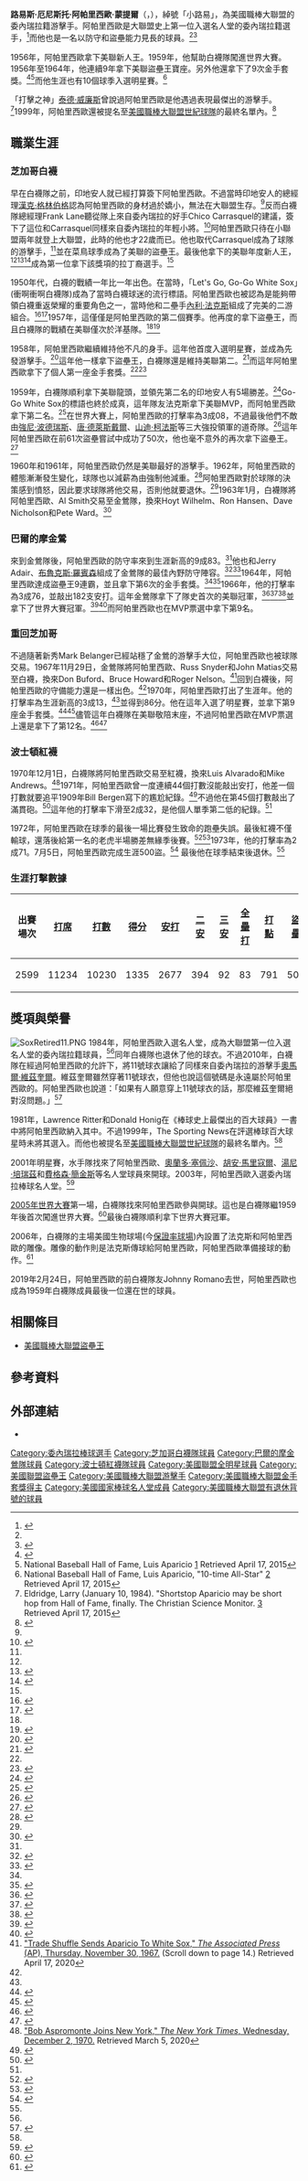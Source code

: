 {{spanish name 2|阿帕里西歐|蒙提爾}}
{{Infobox baseball biography
|name        = 路易斯·阿帕里西歐<br />Luis Aparicio
|image       = Luis Aparicio 1995.jpg
|image_size  =
|caption     = 1995年的阿帕里西歐
|position    = [[游擊手|游擊手]]
|bats        = 右
|throws      = 右
|birth_date  = {{Birth date and age|mf=yes|1934|4|29}}
|birth_place = {{VEN}}[[蘇利亞州|蘇利亞州]][[馬拉開波|馬拉開波]]
|death_date  = 
|death_place = 
|debutleague = 美國職棒大聯盟
|debutdate   = 4月17日
|debutyear   = 1956年
|debutteam   = 芝加哥白襪
|finalleague = 美國職棒大聯盟
|finaldate   = 9月28日
|finalyear   = 1973年
|finalteam   = 波士頓紅襪
|statleague  = 美國職棒大聯盟
|stat1label  = [[打擊率|打擊率]]
|stat1value  = .262
|stat2label  = [[安打|安打]]
|stat2value  = 2677
|stat3label  = [[全壘打|全壘打]]
|stat3value  = 83
|stat4label  = [[打點|打點]]
|stat4value  = 791
|stat5label  = [[盜壘|盜壘]]
|stat5value  = 506
|teams=
* [[芝加哥白襪|芝加哥白襪]] ({{mlby|1956}}–{{mlby|1962}})
* [[巴爾的摩金鶯|巴爾的摩金鶯]] ({{mlby|1963}}–{{mlby|1967}})
* [[芝加哥白襪|芝加哥白襪]] ({{mlby|1968}}–{{mlby|1970}})
* [[波士頓紅襪|波士頓紅襪]] ({{mlby|1971}}–{{mlby|1973}})
|highlights=
* 13×[[美國職棒大聯盟全明星賽|全明星賽]] ([[1958年美國職棒大聯盟全明星賽|1958]]–[[1960年美國職棒大聯盟全明星賽_(第二場)|1960²]],[[1961年美國職棒大聯盟全明星賽_(第二場)|1961²]]–[[1964年美國職棒大聯盟全明星賽|1964]],[[1970年美國職棒大聯盟全明星賽|1970]]–[[1972年美國職棒大聯盟全明星賽|1972]])
* [[世界大賽|世界大賽]]冠軍 ([[1966年世界大賽|1966]])
* [[美國職棒大聯盟年度最佳新人獎|美聯新人王]] (1956)
* 9×[[美國職棒大聯盟金手套獎|金手套獎]] (1958–1962,1964,1966,1968,1970)
* 9×[[美國職棒大聯盟盜壘王|美聯盜壘王]] (1956–1964)
* [[芝加哥白襪|芝加哥白襪]]退休號碼#11
* [[巴爾的摩金鶯|巴爾的摩金鶯]]名人堂
|hoflink  = 美國國家棒球名人堂暨博物館
|hoftype  = 美國棒球名人堂
|hofdate  = 1984年
|hofvote  = 84.62% (第六年票選)
}}
'''路易斯·厄尼斯托·阿帕里西歐·蒙提爾'''（{{lang-es|Luis Ernesto Aparicio Montiel}}，{{bd|1934年|4月29日|}}），綽號「小路易」，為美國職棒大聯盟的委內瑞拉籍游擊手。阿帕里西歐是大聯盟史上第一位入選名人堂的委內瑞拉籍選手，<ref name="Luis Aparicio at The Baseball Hall of Fame">{{cite web |url=http://baseballhall.org/hof/aparicio-luis |title=Luis Aparicio |publisher=Baseball Hall of Fame |accessdate=2010-08-30 |archive-date=2011-11-02 |archive-url=http://archive.wikiwix.com/cache/20111102174455/http://baseballhall.org/hof/aparicio-luis |dead-url=no }}</ref>而他也是一名以防守和盜壘能力見長的球員。<ref name="Luis Aparicio at The Baseball Hall of Fame"/><ref name=sabrbio>{{sabrbio|87c077f1|Leonte Landino|February 4, 2012}}</ref>

1956年，阿帕里西歐拿下美聯新人王。1959年，他幫助白襪隊闖進世界大賽。1956年至1964年，他連續9年拿下美聯盜壘王寶座。另外他還拿下了9次金手套獎。<ref name="Luis Aparicio at Baseball Reference">{{cite web |url=https://www.baseball-reference.com/players/a/aparilu01.shtml |title=Luis Aparicio |publisher=Baseball Reference |accessdate=2010-08-30 |archive-date=2009-06-21 |archive-url=https://web.archive.org/web/20090621075640/http://www.baseball-reference.com/players/a/aparilu01.shtml |dead-url=no }}</ref><ref>National Baseball Hall of Fame, Luis Aparicio [http://www.baseballhall.org/hof/aparicio-luis] {{Wayback|url=http://www.baseballhall.org/hof/aparicio-luis |date=20171102013611 }} Retrieved April 17, 2015</ref>而他生涯也有10個球季入選明星賽。<ref>National Baseball Hall of Fame, Luis Aparicio, "10-time All-Star" [http://www.baseballhall.org/hof/aparicio-luis] {{Wayback|url=http://www.baseballhall.org/hof/aparicio-luis |date=20171102013611 }} Retrieved April 17, 2015</ref>

「打擊之神」[[泰德·威廉斯|泰德·威廉斯]]曾說過阿帕里西歐是他遇過表現最傑出的游擊手。<ref>Eldridge, Larry (January 10, 1984). "Shortstop Aparicio may be short hop from Hall of Fame, finally. The Christian Science Monitor. [http://www.csmonitor.com/1984/0110/011005.html] {{Wayback|url=http://www.csmonitor.com/1984/0110/011005.html |date=20210227122815 }} Retrieved April 17, 2015</ref>1999年，阿帕里西歐還被提名至[[美國職棒大聯盟世紀球隊|美國職棒大聯盟世紀球隊]]的最終名單內。<ref name="The Major League Baseball All-Century Team">{{cite web |url=http://mlb.mlb.com/mlb/history/mlb_history_moreinfo.jsp |title=The Major League Baseball All-Century Team |publisher=MLB.com |accessdate=2010-08-30 |archive-date=2010-01-19 |archive-url=https://web.archive.org/web/20100119065808/http://mlb.mlb.com/mlb/history/mlb_history_moreinfo.jsp |dead-url=no }}</ref>
==職業生涯==
===芝加哥白襪===
早在白襪隊之前，印地安人就已經打算簽下阿帕里西歐。不過當時印地安人的總經理[[漢克·格林伯格|漢克·格林伯格]]認為阿帕里西歐的身材過於嬌小，無法在大聯盟生存。<ref name=sabrbio/>反而白襪隊總經理Frank Lane聽從隊上來自委內瑞拉的好手Chico Carrasquel的建議，簽下了這位和Carrasquel同樣來自委內瑞拉的年輕小將。<ref>{{cite book |author=James, Bill |title=The New Bill James Historical Baseball Abstract |publisher=Free Press |location=New York |year=2001 |page=[https://archive.org/details/newbilljameshist00jame/page/599 599] |isbn=0-684-80697-5 |url=https://archive.org/details/newbilljameshist00jame/page/599 }}</ref>阿帕里西歐只待在小聯盟兩年就登上大聯盟，此時的他也才22歲而已。他也取代Carrasquel成為了球隊的游擊手，<ref name=sabrbio/>並在菜鳥球季成為了美聯的盜壘王。最後他拿下的美聯年度新人王，<ref name="Luis Aparicio at Baseball Reference"/><ref>{{cite web |url=https://www.baseball-reference.com/awards/awards_1956.shtml#ALroy |title=1959 Rookie of the Year Award voting results |publisher=Baseball Reference |accessdate=2010-08-30 |archive-date=2009-02-10 |archive-url=https://web.archive.org/web/20090210021251/http://www.baseball-reference.com/awards/awards_1956.shtml#ALroy |dead-url=no }}</ref><ref>{{cite web |url=http://www.baseball-almanac.com/awards/aw_snrp3.shtml |title=Rookie of the Year Award by The Sporting News |publisher=Baseball Almanac |accessdate=2010-08-30 |archive-date=2021-03-01 |archive-url=https://web.archive.org/web/20210301014220/https://www.baseball-almanac.com/awards/aw_snrp3.shtml |dead-url=no }}</ref>成為第一位拿下該獎項的拉丁裔選手。<ref name=sabrbio/>

1950年代，白襪的戰績一年比一年出色。在當時，「Let's Go, Go-Go White Sox」(衝啊衝啊白襪隊)成為了當時白襪球迷的流行標語。阿帕里西歐也被認為是能夠帶領白襪重返榮耀的重要角色之一，當時他和二壘手[[內利·法克斯|內利·法克斯]]組成了完美的二游組合。<ref name="The Go-sox Go Again">{{cite web |url=http://sportsillustrated.cnn.com/vault/article/magazine/MAG1132285/index.htm |title=The Go-sox Go Again |author=Terrell, Roy |publisher=Sports-Illustrated.com |date=1957-05-13 |work=Sports Illustrated |accessdate=2010-08-30 |archive-date=2013-12-02 |archive-url=https://web.archive.org/web/20131202221748/http://sportsillustrated.cnn.com/vault/article/magazine/MAG1132285/index.htm |dead-url=no }}</ref><ref>{{cite web |url=http://sportsillustrated.cnn.com/vault/article/magazine/MAG1070879/index.htm |title=Two For The Pennant |author=Woodcock, Les |publisher=Sports-Illustrated.com |date=1959-08-10 |work=Sports Illustrated |accessdate=2010-08-30 |archive-date=2012-11-03 |archive-url=https://web.archive.org/web/20121103011722/http://sportsillustrated.cnn.com/vault/article/magazine/MAG1070879/index.htm |dead-url=no }}</ref>1957年，這僅僅是阿帕里西歐的第二個賽季。他再度的拿下盜壘王，而且白襪隊的戰績在美聯僅次於洋基隊。<ref name="The Go-sox Go Again"/><ref>{{cite web |url=https://www.baseball-reference.com/teams/CHW/1957-schedule-scores.shtml |title=1957 Chicago White Sox Season |publisher=Baseball Reference |accessdate=2010-08-30 |archive-date=2021-03-10 |archive-url=https://web.archive.org/web/20210310150400/https://www.baseball-reference.com/teams/CHW/1957-schedule-scores.shtml |dead-url=no }}</ref>

1958年，阿帕里西歐繼續維持他不凡的身手。這年他首度入選明星賽，並成為先發游擊手。<ref>{{cite web |url=https://www.baseball-reference.com/boxes/ALS/ALS195807080.shtml |title=1958 All-Star Game |publisher=Baseball Reference |accessdate=2010-08-30 |archive-date=2017-11-09 |archive-url=https://web.archive.org/web/20171109234532/https://www.baseball-reference.com/boxes/ALS/ALS195807080.shtml |dead-url=no }}</ref>這年他一樣拿下盜壘王，白襪隊還是維持美聯第二。<ref>{{cite web |url=https://www.baseball-reference.com/teams/CHW/1958-schedule-scores.shtml |title=1958 Chicago White Sox Season |publisher=Baseball Reference |accessdate=2010-08-30 |archive-date=2021-03-08 |archive-url=https://web.archive.org/web/20210308135035/https://www.baseball-reference.com/teams/CHW/1958-schedule-scores.shtml |dead-url=no }}</ref>而這年阿帕里西歐拿下了個人第一座金手套獎。<ref name="Luis Aparicio at Baseball Reference"/><ref>{{cite web |url=https://www.baseball-reference.com/awards/gold_glove_al.shtml#1958 |title=1958 Gold Glove Award Winners |publisher=Baseball Reference |accessdate=2010-08-30 |archive-date=2019-03-29 |archive-url=https://web.archive.org/web/20190329233506/https://www.baseball-reference.com/awards/gold_glove_al.shtml#1958 |dead-url=no }}</ref>

1959年，白襪隊順利拿下美聯龍頭，並領先第二名的印地安人有5場勝差。<ref>{{cite web |url=https://www.baseball-reference.com/leagues/AL/1959.shtml |title=1959 American League Final Standings |publisher=Baseball Reference |accessdate=2010-08-30 |archive-date=2021-03-07 |archive-url=https://web.archive.org/web/20210307220159/https://www.baseball-reference.com/leagues/AL/1959.shtml |dead-url=no }}</ref>Go-Go White Sox的標語也終於成真，這年隊友法克斯拿下美聯MVP，而阿帕里西歐拿下第二名。<ref>{{cite web |url=https://www.baseball-reference.com/awards/awards_1959.shtml#ALmvp |title=1959 American League Most Valuable Player Award voting results |publisher=Baseball Reference |accessdate=2010-08-30 |archive-date=2009-04-11 |archive-url=https://web.archive.org/web/20090411154731/http://www.baseball-reference.com/awards/awards_1959.shtml#ALmvp |dead-url=no }}</ref>在世界大賽上，阿帕里西歐的打擊率為3成08，不過最後他們不敵由[[強尼·波德瑞斯|強尼·波德瑞斯]]、[[唐·德萊斯戴爾|唐·德萊斯戴爾]]、[[山迪·柯法斯|山迪·柯法斯]]等三大強投領軍的道奇隊。<ref>{{cite web |url=https://www.baseball-reference.com/postseason/1959_WS.shtml |title=1959 World Series |publisher=Baseball Reference |accessdate=2010-08-30 |archive-date=2022-02-01 |archive-url=https://web.archive.org/web/20220201115458/https://www.baseball-reference.com/postseason/1959_WS.shtml |dead-url=no }}</ref>這年阿帕里西歐在前61次盜壘嘗試中成功了50次，他也毫不意外的再次拿下盜壘王。<ref>{{cite book|last=Dickson|first=Paul|title=The Dickson Baseball Dictionary|year=1989|publisher=Facts on File|location=United States|isbn=0816017417|page=[https://archive.org/details/dicksonbaseballd00dick/page/12 12]|pages=|url=https://archive.org/details/dicksonbaseballd00dick/page/12}}</ref>

1960年和1961年，阿帕里西歐仍然是美聯最好的游擊手。1962年，阿帕里西歐的體態漸漸發生變化，球隊也以減薪為由強制他減重。<ref name="If Luis Aparicio Clubhouse Lawyer, Baltimore Would Like Bench Full">{{cite news |title=If Luis Aparicio Clubhouse Lawyer, Baltimore Would Like Bench Full |agency=NEA |work=Times Daily |page=2 |date=1963-04-21 |accessdate=2011-01-04 |url=https://news.google.com/newspapers?id=ehAsAAAAIBAJ&sjid=osYEAAAAIBAJ&pg=3274,5872026&dq=luis+aparicio+triandos&hl=en |archive-date=2021-03-01 |archive-url=https://web.archive.org/web/20210301084741/https://news.google.com/newspapers?id=ehAsAAAAIBAJ&sjid=osYEAAAAIBAJ&pg=3274,5872026&dq=luis+aparicio+triandos&hl=en |dead-url=no }}</ref>阿帕里西歐對於球隊的決策感到憤怒，因此要求球隊將他交易，否則他就要退休。<ref name="If Luis Aparicio Clubhouse Lawyer, Baltimore Would Like Bench Full"/>1963年1月，白襪隊將阿帕里西歐、Al Smith交易至金鶯隊，換來Hoyt Wilhelm、Ron Hansen、Dave Nicholson和Pete Ward。<ref name="Luis Aparicio Trades and Transactions">{{cite web |url=http://www.baseball-almanac.com/players/trades.php?p=aparilu01 |title=Luis Aparicio Trades and Transactions |publisher=Baseball Almanac |accessdate=2010-08-30 |archive-date=2021-02-25 |archive-url=https://web.archive.org/web/20210225045929/https://www.baseball-almanac.com/players/trades.php?p=aparilu01 |dead-url=no }}</ref>
===巴爾的摩金鶯===
來到金鶯隊後，阿帕里西歐的防守率來到生涯新高的9成83。<ref name="Luis Aparicio at Baseball Reference"/>他也和Jerry Adair、[[布魯克斯·羅賓森|布魯克斯·羅賓森]]組成了金鶯隊的最佳內野防守陣容。<ref>{{Cite book |url=https://books.google.com/books?id=GS4DAAAAMBAJ&pg=PA19&lpg=PA19&dq=luis+aparicio+baseball+digest&source=bl&ots=4FXw_rXjx9&sig=AcW2BRLWOpeDuTNfFnhBXII-Htk&hl=en&ei=MYR7TOv6F4O0lQfCk9jsCw&sa=X&oi=book_result&ct=result&resnum=1&ved=0CBEQ6AEwADgU#v=onepage&q&f=false |title=Shortstop and Third Base Team Mates Who Led League in Fielding |author=Kuenster, John |publisher=Books.Google.com |date=June 2004 |work=Baseball Digest |accessdate=2010-08-30 }}</ref><ref>{{Cite book |url=https://books.google.com/books?id=vybawTLKGmwC&pg=PA16&lpg=PA16&dq=luis+aparicio+baseball+digest&source=bl&ots=RUQm-1x0mh&sig=Ren-4ynetUT8yTAxlLFgFemaQ3c&hl=en&ei=MYR7TOv6F4O0lQfCk9jsCw&sa=X&oi=book_result&ct=result&resnum=4&ved=0CBoQ6AEwAzgU#v=onepage&q=luis%20aparicio%20baseball%20digest&f=false |title=Middle Infield Tandems That Won Fielding Titles, Same Season |author=Kuenster, John |publisher=Books.Google.com |date=June 2009 |work=Baseball Digest |accessdate=2010-08-30 }}</ref>1964年，阿帕里西歐達成盜壘王9連霸，並且拿下第6次的金手套獎。<ref name="Luis Aparicio at Baseball Reference"/><ref>{{cite web |url=https://www.baseball-reference.com/awards/gold_glove_al.shtml#1964 |title=1964 Gold Glove Award Winners |publisher=Baseball Reference |accessdate=2010-08-30 |archive-date=2019-03-29 |archive-url=https://web.archive.org/web/20190329233506/https://www.baseball-reference.com/awards/gold_glove_al.shtml#1964 |dead-url=no }}</ref>1966年，他的打擊率為3成76，並敲出182支安打。這年金鶯隊拿下了隊史首次的美聯冠軍，<ref>{{cite web |url=https://www.baseball-reference.com/leagues/AL/1966-batting-leaders.shtml |title=1966 American League Batting Leaders |publisher=Baseball Reference |accessdate=2010-08-30 |archive-date=2021-05-09 |archive-url=https://web.archive.org/web/20210509131847/https://www.baseball-reference.com/leagues/AL/1966-batting-leaders.shtml |dead-url=no }}</ref><ref>{{cite web |url=https://www.baseball-reference.com/awards/gold_glove_al.shtml#1966 |title=1966 Gold Glove Award Winners |publisher=Baseball Reference |accessdate=2010-08-30 |archive-date=2019-03-29 |archive-url=https://web.archive.org/web/20190329233506/https://www.baseball-reference.com/awards/gold_glove_al.shtml#1966 |dead-url=no }}</ref><ref>{{cite web |url=https://www.baseball-reference.com/leagues/AL/1966.shtml |title=1966 American League Final Standings |publisher=Baseball Reference |accessdate=2010-08-30 |archive-date=2021-05-07 |archive-url=https://web.archive.org/web/20210507055224/https://www.baseball-reference.com/leagues/AL/1966.shtml |dead-url=no }}</ref>並拿下了世界大賽冠軍。<ref>{{cite web |url=https://www.baseball-reference.com/postseason/1966_WS.shtml |title=1966 World Series |publisher=Baseball Reference |accessdate=2010-08-30 |archive-date=2007-11-30 |archive-url=https://web.archive.org/web/20071130235304/http://www.baseball-reference.com/postseason/1966_WS.shtml |dead-url=no }}</ref><ref>{{cite web |url=https://www.baseball-reference.com/awards/awards_1966.shtml#ALmvp |title=1966 American League Most Valuable Player Award voting results |publisher=Baseball Reference |accessdate=2010-08-30 |archive-date=2019-03-21 |archive-url=https://web.archive.org/web/20190321234949/https://www.baseball-reference.com/awards/awards_1966.shtml#ALmvp |dead-url=no }}</ref>而阿帕里西歐也在MVP票選中拿下第9名。
===重回芝加哥===
不過隨著新秀Mark Belanger已經站穩了金鶯的游擊手大位，阿帕里西歐也被球隊交易。1967年11月29日，金鶯隊將阿帕里西歐、Russ Snyder和John Matias交易至白襪，換來Don Buford、Bruce Howard和Roger Nelson。<ref>[https://opensiuc.lib.siu.edu/cgi/viewcontent.cgi?article=1017&context=de_November1967 "Trade Shuffle Sends Aparicio To White Sox," ''The Associated Press'' (AP), Thursday, November 30, 1967.] {{Wayback|url=https://opensiuc.lib.siu.edu/cgi/viewcontent.cgi?article=1017&context=de_November1967 |date=20210303103929 }} (Scroll down to page 14.) Retrieved April 17, 2020</ref>回到白襪後，阿帕里西歐的守備能力還是一樣出色。<ref name="Luis Aparicio at Baseball Reference"/>1970年，阿帕里西歐打出了生涯年。他的打擊率為生涯新高的3成13，<ref name="Luis Aparicio at Baseball Reference"/>並得到86分。他在這年入選了明星賽，並拿下第9座金手套獎。<ref>{{cite web |url=https://www.baseball-reference.com/awards/gold_glove_al.shtml#1970 |title=1970 Gold Glove Award Winners |publisher=Baseball Reference |accessdate=2010-08-30 |archive-date=2019-03-29 |archive-url=https://web.archive.org/web/20190329233506/https://www.baseball-reference.com/awards/gold_glove_al.shtml#1970 |dead-url=no }}</ref><ref>{{cite web |url=https://www.baseball-reference.com/boxes/NLS/NLS197007140.shtml |title=1970 All-Star Game |publisher=Baseball Reference |accessdate=2010-08-30 |archive-date=2017-08-06 |archive-url=https://web.archive.org/web/20170806024247/https://www.baseball-reference.com/boxes/NLS/NLS197007140.shtml |dead-url=no }}</ref>儘管這年白襪隊在美聯敬陪末座，不過阿帕里西歐在MVP票選上還是拿下了第12名。<ref>{{cite web |url=https://www.baseball-reference.com/leagues/AL/1970.shtml |title=1970 American League Final Standings |publisher=Baseball Reference |accessdate=2010-08-30 |archive-date=2011-11-03 |archive-url=https://web.archive.org/web/20111103170305/http://www.baseball-reference.com/leagues/AL/1970.shtml |dead-url=no }}</ref><ref>{{cite web |url=https://www.baseball-reference.com/awards/awards_1970.shtml#ALmvp |title=1970 American League Most Valuable Player Award voting results |publisher=Baseball Reference |accessdate=2010-08-30 |archive-date=2009-02-22 |archive-url=https://web.archive.org/web/20090222234500/http://www.baseball-reference.com/awards/awards_1970.shtml#ALmvp |dead-url=no }}</ref>
===波士頓紅襪===
1970年12月1日，白襪隊將阿帕里西歐交易至紅襪，換來Luis Alvarado和Mike Andrews。<ref>[https://www.nytimes.com/1970/12/02/archives/bob-aspromonte-joins-new-york-bostons-andrews-alvarado-sent-to.html "Bob Aspromonte Joins New York," ''The New York Times'', Wednesday, December 2, 1970.] {{Wayback|url=https://www.nytimes.com/1970/12/02/archives/bob-aspromonte-joins-new-york-bostons-andrews-alvarado-sent-to.html |date=20210308154740 }} Retrieved March 5, 2020</ref>1971年，阿帕里西歐曾一度連續44個打數沒能敲出安打，他差一個打數就要追平1909年Bill Bergen寫下的尷尬紀錄。<ref>{{cite web |url=http://sportsillustrated.cnn.com/vault/article/magazine/MAG1084969/index.htm |title=Even The President Worried |author=Fimrite, Ron |date=1971-06-14 |work=Sports Illustrated |accessdate=2010-08-30 |archive-date=2012-11-03 |archive-url=https://web.archive.org/web/20121103011623/http://sportsillustrated.cnn.com/vault/article/magazine/MAG1084969/index.htm |dead-url=no }}</ref>不過他在第45個打數敲出了滿貫砲。<ref>{{Cite book |url=https://books.google.com/books?id=13LPw4LCj_gC&pg=PA5&dq=luis+aparicio#v=onepage&q=luis%20aparicio&f=false |title=Tales From The Red Sox Dugout |author=Prime, Jim |author2=Nowlin, Bill |publisher=Books.Google.com |isbn=1-58261-348-6 |accessdate=2010-08-30 |archive-date=2020-09-02 |archive-url=https://web.archive.org/web/20200902174756/https://books.google.com/books?id=13LPw4LCj_gC&pg=PA5&dq=luis+aparicio#v=onepage&q=luis%20aparicio&f=false |dead-url=no }}</ref>這年他的打擊率下滑至2成32，是他個人單季第二低的紀錄。<ref name="Luis Aparicio at Baseball Reference"/>

1972年，阿帕里西歐在球季的最後一場比賽發生致命的跑壘失誤。最後紅襪不僅輸球，還落後給第一名的老虎半場勝差無緣季後賽。<ref>{{cite web |url=https://www.baseball-reference.com/boxes/DET/DET197210020.shtml |title=October 2, 1972 Red Sox-Tigers box score |publisher=Baseball Reference |accessdate=2010-08-30 |archive-date=2021-03-08 |archive-url=https://web.archive.org/web/20210308185247/https://www.baseball-reference.com/boxes/DET/DET197210020.shtml |dead-url=no }}</ref><ref>{{cite web |url=http://www.fenwayfanatics.com/content/2007/10/02/today-in-history-base-running-blunders-doom-boston/ |title=Today In History – Base-Running Blunders Doom Boston |website=fenwayfanatics.com |date=2007-10-02 |accessdate=2018-06-20 |archive-date=2021-02-27 |archive-url=https://web.archive.org/web/20210227221920/http://www.fenwayfanatics.com/content/2007/10/02/today-in-history-base-running-blunders-doom-boston/ |dead-url=no }}</ref>1973年，他的打擊率為2成71。7月5日，阿帕里西歐完成生涯500盜。<ref>{{cite web |url=https://www.baseball-reference.com/boxes/NYA/NYA197307050.shtml |title=July 5, 1973 Red Sox-Yankees box score |publisher=Baseball Reference |accessdate=2010-08-30 |archive-date=2021-03-08 |archive-url=https://web.archive.org/web/20210308150723/https://www.baseball-reference.com/boxes/NYA/NYA197307050.shtml |dead-url=no }}</ref> 最後他在球季結束後退休。<ref name="Luis Aparicio at Baseball Reference"/>
===生涯打擊數據===
{| class="wikitable"
! 出賽場次!! [[打席數|打席]]!! [[打數|打數]]!! [[得分_(棒球)|得分]]!! [[安打|安打]]!! [[二壘安打|二安]]
! [[三壘安打|三安]]!! [[全壘打|全壘打]]!! [[打點|打點]]!! [[盜壘|盜壘]]
! [[保送|保送]]!! [[三振|三振]]!! [[打擊率|打擊率]]!! [[上壘率|上壘率]]!! [[長打率|長打率]]
! [[觸身球|觸身球]]!! 守備率
|-
| 2599 || 11234 || 10230 || 1335 || 2677 || 394 || 92 || 83 || 791 || 506 || 736 || 742 || .262 || .311 || .343 || 27 || .972
|}
==獎項與榮譽==
[[File:SoxRetired11.PNG|thumb]]
1984年，阿帕里西歐入選名人堂，成為大聯盟第一位入選名人堂的委內瑞拉籍球員，<ref name="Luis Aparicio at The Baseball Hall of Fame"/>同年白襪隊也退休了他的球衣。不過2010年，白襪隊在經過阿帕里西歐的允許下，將11號球衣讓給了同樣來自委內瑞拉的游擊手[[奧馬爾·維茲奎爾|奧馬爾·維茲奎爾]]。維茲奎爾雖然穿著11號球衣，但他也說這個號碼是永遠屬於阿帕里西歐的。阿帕里西歐也說道：「如果有人願意穿上11號球衣的話，那麼維茲奎爾絕對沒問題。」<ref name=Unretired>{{cite web|title=Luis Aparicio's number comes back from retirement for one... last... job|url=http://espn.go.com/blog/sportscenter/post/_/id/30142/luis-aparicios-number-comes-back-from-retirement-for-one-last-job|publisher=[[ESPN|ESPN]]|accessdate=2014-12-06|date=2010-02-11|archive-date=2016-03-06|archive-url=https://web.archive.org/web/20160306224752/http://espn.go.com/blog/sportscenter/post/_/id/30142/luis-aparicios-number-comes-back-from-retirement-for-one-last-job|dead-url=no}}</ref>

1981年，Lawrence Ritter和Donald Honig在《棒球史上最傑出的百大球員》一書中將阿帕里西歐納入其中。不過1999年，The Sporting News在評選棒球百大球星時未將其選入。而他也被提名至[[美國職棒大聯盟世紀球隊|美國職棒大聯盟世紀球隊]]的最終名單內。<ref name="The Major League Baseball All-Century Team"/>

2001年明星賽，水手隊找來了阿帕里西歐、[[奧蘭多·塞佩沙|奧蘭多·塞佩沙]]、[[胡安·馬里寇爾|胡安·馬里寇爾]]、[[湯尼·培瑞茲|湯尼·培瑞茲]]和[[費格森·簡金斯|費格森·簡金斯]]等名人堂球員來開球。2003年，阿帕里西歐入選委內瑞拉棒球名人堂。<ref>{{cite web |url=https://www.baseball-reference.com/bullpen/Sal%C3%B3n_de_la_Fama_(Venezuela) |title=Venezuelan Baseball Hall of Fame |publisher=Baseball Bullpen.com |accessdate=2010-08-30 |archive-date=2021-03-09 |archive-url=https://web.archive.org/web/20210309003307/https://www.baseball-reference.com/bullpen/Sal%C3%B3n_de_la_Fama_(Venezuela) |dead-url=no }}</ref>

[[2005年世界大賽|2005年世界大賽]]第一場，白襪隊找來阿帕里西歐參與開球。這也是白襪隊繼1959年後首次闖進世界大賽。<ref>{{cite web |url=http://www.mlb.com/news/article.jsp?ymd=20051022&content_id=1257074&vkey=news_cws&fext=.jsp&c_id=cws |title=Aparicio pays visit to Guillen |publisher=MLB.com |accessdate=2010-08-30 |archive-date=2010-03-21 |archive-url=https://web.archive.org/web/20100321221932/http://mlb.com/news/article.jsp?ymd=20051022&content_id=1257074&vkey=news_cws&fext=.jsp&c_id=cws |dead-url=no }}</ref>最後白襪隊順利拿下世界大賽冠軍。

2006年，白襪隊的主場美國生物球場(今[[保證率球場|保證率球場]])內設置了法克斯和阿帕里西歐的雕像。雕像的動作則是法克斯傳球給阿帕里西歐，阿帕里西歐準備接球的動作。<ref>{{cite web |url=http://chicago.whitesox.mlb.com/news/article.jsp?ymd=20060723&content_id=1571183&vkey=news_cws&fext=.jsp&c_id=cws |title=Aparicio, Fox honored with statues |publisher=MLB.com |accessdate=2010-08-30 |archive-url=https://web.archive.org/web/20120225082320/http://chicago.whitesox.mlb.com/news/article.jsp?ymd=20060723&content_id=1571183&vkey=news_cws&fext=.jsp&c_id=cws |archive-date=2012-02-25}}</ref>

2019年2月24日，阿帕里西歐的前白襪隊友Johnny Romano去世，阿帕里西歐也成為1959年白襪隊成員最後一位還在世的球員。

==相關條目==
*[[美國職棒大聯盟盜壘王|美國職棒大聯盟盜壘王]]
==參考資料==
{{Reflist|30em}}
==外部連結==
{{Commons category|Luis Aparicio}}
{{Baseballstats|mlb=110290|espn=17705|br=a/aparilu01|fangraphs=1000278}}
* {{台灣棒球維基館|Luis_Aparicio}}

{{1966年世界大賽冠軍巴爾的摩金鶯隊名單}}
{{芝加哥白襪隊退休號碼}}
{{美國棒球名人堂成員}}

{{DEFAULTSORT:Aparicio, Luis}}
[[Category:委內瑞拉棒球選手|Category:委內瑞拉棒球選手]]
[[Category:芝加哥白襪隊球員|Category:芝加哥白襪隊球員]]
[[Category:巴爾的摩金鶯隊球員|Category:巴爾的摩金鶯隊球員]]
[[Category:波士頓紅襪隊球員|Category:波士頓紅襪隊球員]]
[[Category:美國聯盟全明星球員|Category:美國聯盟全明星球員]]
[[Category:美國聯盟盜壘王|Category:美國聯盟盜壘王]]
[[Category:美國職棒大聯盟游擊手|Category:美國職棒大聯盟游擊手]]
[[Category:美國職棒大聯盟金手套獎得主|Category:美國職棒大聯盟金手套獎得主]]
[[Category:美國國家棒球名人堂成員|Category:美國國家棒球名人堂成員]]
[[Category:美國職棒大聯盟有退休背號的球員|Category:美國職棒大聯盟有退休背號的球員]]
